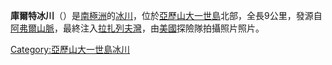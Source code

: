 {{Coord|69|20|S|71|47|W|source:GNIS|display=title}}

'''庫爾特冰川'''（{{lang-en|Coulter Glacier}}）是[[南極洲|南極洲]]的[[冰川|冰川]]，位於[[亞歷山大一世島|亞歷山大一世島]]北部，全長9公里，發源自[[阿弗爾山脈|阿弗爾山脈]]，最終注入[[拉扎列夫灣|拉扎列夫灣]]，由[[美國|美國]]探險隊拍攝照片照片。

{{DEFAULTSORT:Coulter Glacier}}
[[Category:亞歷山大一世島冰川|Category:亞歷山大一世島冰川]]


{{AlexanderIsland-geo-stub}}